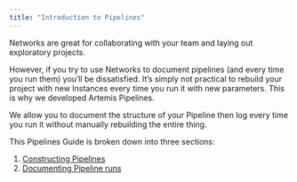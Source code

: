 ```yaml
---
title: "Introduction to Pipelines"
---
```

Networks are great for collaborating with your team and laying out exploratory projects. 

However, if you try to use Networks to document pipelines (and every time you run them) you’ll be dissatisfied. It’s simply not practical to rebuild your project with new Instances every time you run it with new parameters. This is why we developed Artemis Pipelines.

We allow you to document the structure of your Pipeline then log every time you run it without manually rebuilding the entire thing.

This Pipelines Guide is broken down into three sections: 
1.	[Constructing Pipelines](https://docs.artemisplatform.com/ConstructingPipelines) 
2.	[Documenting Pipeline runs](https://docs.artemisplatform.com/RunningAPipeline)
